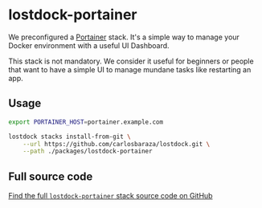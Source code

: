 
# lostdock-portainer

We preconfigured a [Portainer](https://www.portainer.io/) stack. It's a simple way to manage your Docker environment with a useful UI Dashboard.

<Callout>
    This stack is not mandatory. We consider it useful for beginners or people that want to have a simple UI to manage mundane tasks like restarting an app.
</Callout>

## Usage

```bash
export PORTAINER_HOST=portainer.example.com

lostdock stacks install-from-git \
    --url https://github.com/carlosbaraza/lostdock.git \
    --path ./packages/lostdock-portainer
```

## Full source code

[Find the full `lostdock-portainer` stack source code on GitHub](https://github.com/carlosbaraza/lostdock/tree/main/packages/lostdock-portainer)
